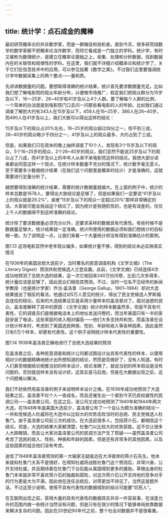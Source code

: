 ```yaml
---
---
---
```

title: 统计学：点石成金的魔棒
---




最初研究概率论的并非数学家，而是一群赌徒和投机者。直到今天，很多研究纯数学的数学家都不把概率论当作数学，而将它看成是一门独立的学科。统计学，有时又被称为数理统计，是建立在概率论基础之上，收集、处理和分析数据，找到数据内在的关联性和规律性的学科。在这里，我们就不详细介绍概率论和统计学了，关于它们在信息技术中的应用，可以参见拙著《数学之美》。不过我们这里要强调统计学中数据采集上的两个要点——量和质。

先讲讲数据量的问题。要想取得准确的统计结果，统计首先要求数据量充足。比如我们想了解电影院的观众年龄分布，以便做市场推广，假定我们把观众群分为15岁及以下、16〜25岁、26~40岁和41岁及以上4个人群。要了解每个人群的比例，一个简单的办法就是到电影院门口去问一问那些看电影的人的年龄。比如我们通过调查了解到大约有343人在15岁及以下，459人在16~25岁，386人在26~40岁，而490人在41岁及以上，我们大致可以得出这样的结论：

15岁及以下的观众占20%左右，16~25岁的观众超过四分之一，但不到三成，26~40岁的观众略少于四分之一，41岁及以上的观众最多，大约占到了三成。

但是，如果我们只在周末的晚上抽样调查了10个人，发现有3个15岁及以下的观众，5个16~25岁的观众，2个26~40岁的观众，我们显然不能说25岁及以下的观众占了八成，而41岁及以上的中年人从来不来电影院这样的结论。我想大部分读者都会同意这样一个观点，在统计样本数量不充分的情况下，统计数字毫无意义。至于需要多少数据统计结果（在我们这个问题里是概率的估计）才是准确的，这就需要进行定量分析了。

越想要得到准确的统计结果，需要的统计数据量就越大。在上面的例子中，统计的样本总数是1678人，要得出大致结论是足够了，但是如果我们一定要说“41岁及以上的观众就是29.2%”，或者“15岁及以下的观众一定超过20%”那样非常确定的话，大家就可能会挑战这个结论了，因为统计是有随机性的，也是有误差的，仅仅上千人的数据得不到这样准确的结论。

统计除了要求数据量必须充分以外，还要求采样的数据具有代表性。有些时候不是数据量足够大，统计结果就一定准确。统计所使用的数据必须和我们想统计的目标相一致。为了说明这一点，让我们来看一个大量统计却没有得到准确估计的案例。



图1.13 这场电影显然中老年观众偏多，如果统计量不够，得到的结论未必反映真实情况

在1936年的美国总统大选前夕，当时著名的民意调查机构《文学文摘》（The Literary Digest）预测共和党候选人兰登会赢。此前，《文学文摘》已经连续4次成功地预测了总统大选的结果，这一次它收回来240万份问卷，比前几次多得多，统计量应该是足够了，因此民众们相信其预测。不过，当时一位名不见经传的新闻学教授（也是统计学家）乔治·盖洛普（George Gallup，1901~1984）却对大选结果提出了相反的看法，他通过对5万人意见的统计，得出了民主党候选人罗斯福会连任的结论。后来的大选结果证实是采用少量样本的盖洛普对了。面对迷惑的民众，盖洛普解释了其中的原因：《文学文摘》统计的样本数虽然多，但是不具有代表性，它的调查员们是根据电话本上的地址发送问卷的，而当年美国只有一半的家庭安装了电话，这些家庭的收入相对偏高——他们大多支持共和党。而盖洛普在设计统计样本时，考虑到了美国选民种族、性别、年龄和收入等各种因素，因此虽然只有5万个样本，却更有代表性。这个例子说明统计样本代表性的重要性。



图1.14 1936年盖洛普正确地进行了总统大选结果的预测

在盖洛普之后，各种民意调查和统计公司都试图设计出具有代表性的样本，以便用相对少的数据精确地统计出所想知道的结论，然而是否做好了，没有人知道。有时人们甚至根据结论倒推当初的样本设计，结论准确了，就说当初的样本假设是没有问题的，否则就说样本没有设计好。这其实是马后炮，但是在大数据出现之前，这个问题难以解决。

我们不妨依然用盖洛普的例子来说明样本设计之难。在1936年成功地预测了大选结果之后，盖洛普不仅个人一夜成名，而且还催生出一个直到今天仍具权威性的民调公司——盖洛普公司。在这之后，该公司又成功地预测了1940年和1944年两次大选。在1948年年底美国大选前夕，盖洛普公布了一个自认为颇为准确的结论一一共和党候选人杜威将在大选中以比较大的优势击败当时的总统、民主党候选人杜鲁门。由于盖洛普公司前三次的成功，在大选前很多人，包括蒋介石，都相信这个结论。但是，大选的结果大家都清楚，杜鲁门以比较大的优势获胜。这不仅让很多人大跌眼镜，而且让大家对盖洛普公司的民调方法产生了质疑——虽然盖洛普公司考虑了选民的收入、性别、种族和年龄的因素，但是还有非常多的其他因素，以及这些因素的组合他们没有考虑。

迷信了1948年盖洛普预测的第一大输家无疑是远在大洋彼岸的蒋介石先生。他本来就和杜鲁门关系不是很好，在得知杜威将战胜杜鲁门这个预测后，非常兴奋，公开支持杜威，并且期待着在杜鲁门下台后能从美国得到更多的援助。草根出身的杜鲁门本来就非常不喜欢蒋介石的独裁和腐败，对这次蒋介石公开支持他的竞争对手的行为更是大为不满，因此他在连任总统后，对蒋更加不待见了。当然这是题外话，不过这至少说明，使用不具有代表性的数据得到的结论可能要“坑死人”。

在互联网出现之前，获得大量的具有代表性的数据其实并非一件容易事，在误差允许的范围内做一些统计当然没有问题，但是只有在很少的情况下能够单纯依靠数据来解决复杂的问题。因此在20世纪90年代之前，整个社会对数据并不是很看重。